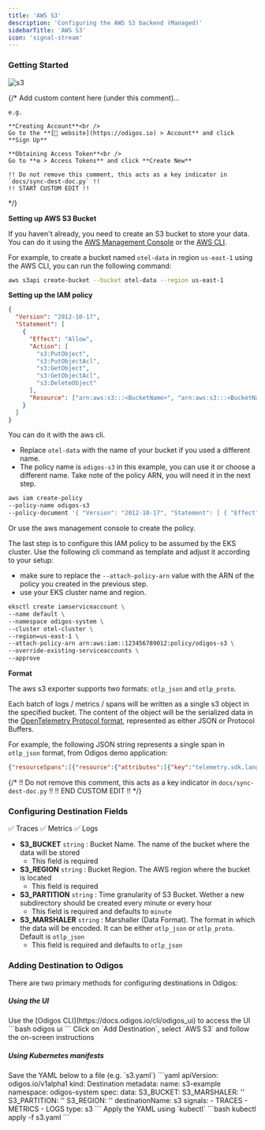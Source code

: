 ```yaml
---
title: 'AWS S3'
description: 'Configuring the AWS S3 backend (Managed)'
sidebarTitle: 'AWS S3'
icon: 'signal-stream'
---
```


### Getting Started

<img src="https://d15jtxgb40qetw.cloudfront.net/awss3.svg" alt="s3" className="not-prose h-20" />

{/*
    Add custom content here (under this comment)...

    e.g.

    **Creating Account**<br />
    Go to the **[🔗 website](https://odigos.io) > Account** and click **Sign Up**

    **Obtaining Access Token**<br />
    Go to **⚙️ > Access Tokens** and click **Create New**

    !! Do not remove this comment, this acts as a key indicator in `docs/sync-dest-doc.py` !!
    !! START CUSTOM EDIT !!
*/}

**Setting up AWS S3 Bucket**

If you haven't already, you need to create an S3 bucket to store your data. You can do it using the [AWS Management Console](https://console.aws.amazon.com/s3/home) or the [AWS CLI](https://docs.aws.amazon.com/cli/latest/userguide/cli-chap-welcome.html).

For example, to create a bucket named `otel-data` in region `us-east-1` using the AWS CLI, you can run the following command:

```bash
aws s3api create-bucket --bucket otel-data --region us-east-1
```


<AwsCredentials />

**Setting up the IAM policy**

```json
{
  "Version": "2012-10-17",
  "Statement": [
    {
      "Effect": "Allow",
      "Action": [
        "s3:PutObject",
        "s3:PutObjectAcl",
        "s3:GetObject",
        "s3:GetObjectAcl",
        "s3:DeleteObject"
      ],
      "Resource": ["arn:aws:s3:::<BucketName>", "arn:aws:s3:::<BucketName>/*"]
    }
  ]
}
```

You can do it with the aws cli.
- Replace `otel-data` with the name of your bucket if you used a different name.
- The policy name is `odigos-s3` in this example, you can use it or choose a different name. Take note of the policy ARN, you will need it in the next step.

```bash
aws iam create-policy
--policy-name odigos-s3
--policy-document '{ "Version": "2012-10-17", "Statement": [ { "Effect": "Allow", "Action": [ "s3:PutObject", "s3:PutObjectAcl", "s3:GetObject", "s3:GetObjectAcl", "s3:DeleteObject" ], "Resource": ["arn:aws:s3:::otel-data", "arn:aws:s3:::otel-data/*"] } ] }'
```

Or use the aws management console to create the policy.

The last step is to configure this IAM policy to be assumed by the EKS cluster. Use the following cli command as template and adjust it according to your setup:
- make sure to replace the `--attach-policy-arn` value with the ARN of the policy you created in the previous step.
- use your EKS cluster name and region.

```bash
eksctl create iamserviceaccount \
--name default \
--namespace odigos-system \
--cluster otel-cluster \
--region=us-east-1 \
--attach-policy-arn arn:aws:iam::123456789012:policy/odigos-s3 \
--override-existing-serviceaccounts \
--approve
```

**Format**

The aws s3 exporter supports two formats: `otlp_json` and `otlp_proto`.

Each batch of logs / metrics / spans will be written as a single s3 object in the specified bucket.
The content of the object will be the serialized data in the [OpenTelemetry Protocol format](https://github.com/open-telemetry/opentelemetry-proto), 
represented as either JSON or Protocol Buffers.

For example, the following JSON string represents a single span in `otlp_json` format, from Odigos demo application:

```json
{"resourceSpans":[{"resource":{"attributes":[{"key":"telemetry.sdk.language","value":{"stringValue":"python"}},{"key":"telemetry.sdk.name","value":{"stringValue":"opentelemetry"}},{"key":"telemetry.sdk.version","value":{"stringValue":"1.19.0"}},{"key":"service.name","value":{"stringValue":"inventory"}},{"key":"odigos.device","value":{"stringValue":"python"}},{"key":"telemetry.auto.version","value":{"stringValue":"0.40b0"}},{"key":"k8s.namespace.name","value":{"stringValue":"default"}},{"key":"k8s.deployment.name","value":{"stringValue":"inventory"}},{"key":"k8s.pod.name","value":{"stringValue":"inventory-7b87f7566c-2d6fq"}},{"key":"container.name","value":{"stringValue":"inventory"}},{"key":"k8s.node.name","value":{"stringValue":"ip-192-168-4-178.ec2.internal"}}]},"scopeSpans":[{"scope":{"name":"opentelemetry.instrumentation.flask","version":"0.40b0"},"spans":[{"traceId":"9ee5a0de5802d3f1e7f93440f892509c","spanId":"88a4bfb5bfcaf297","parentSpanId":"f9d7bb9e9243df06","name":"/buy","kind":2,"startTimeUnixNano":"1707600957298456744","endTimeUnixNano":"1707600958303042894","attributes":[{"key":"http.method","value":{"stringValue":"POST"}},{"key":"http.server_name","value":{"stringValue":"0.0.0.0"}},{"key":"http.scheme","value":{"stringValue":"http"}},{"key":"net.host.port","value":{"intValue":"8080"}},{"key":"http.host","value":{"stringValue":"inventory:8080"}},{"key":"http.target","value":{"stringValue":"/buy?id=10"}},{"key":"net.peer.ip","value":{"stringValue":"192.168.13.194"}},{"key":"http.user_agent","value":{"stringValue":"Java/17.0.9"}},{"key":"net.peer.port","value":{"intValue":"49420"}},{"key":"http.flavor","value":{"stringValue":"1.1"}},{"key":"http.route","value":{"stringValue":"/buy"}},{"key":"http.status_code","value":{"intValue":"200"}}],"status":{}}]}]}]}
```

{/*
    !! Do not remove this comment, this acts as a key indicator in `docs/sync-dest-doc.py` !!
    !! END CUSTOM EDIT !!
*/}

### Configuring Destination Fields

<Accordion title="Supported Signals:">
  ✅ Traces
  ✅ Metrics
  ✅ Logs
</Accordion>

- **S3_BUCKET** `string` : Bucket Name. The name of the bucket where the data will be stored
  - This field is required
- **S3_REGION** `string` : Bucket Region. The AWS region where the bucket is located
  - This field is required
- **S3_PARTITION** `string` : Time granularity of S3 Bucket. Wether a new subdirectory should be created every minute or every hour
  - This field is required and defaults to `minute`
- **S3_MARSHALER** `string` : Marshaller (Data Format). The format in which the data will be encoded. It can be either `otlp_json` or `otlp_proto`. Default is `otlp_json`
  - This field is required and defaults to `otlp_json`

### Adding Destination to Odigos

There are two primary methods for configuring destinations in Odigos:

##### **Using the UI**

<Steps>
  <Step>
    Use the [Odigos CLI](https://docs.odigos.io/cli/odigos_ui) to access the UI
    ```bash
    odigos ui
    ```
  </Step>
  <Step>
    Click on `Add Destination`, select `AWS S3` and follow the on-screen instructions
  </Step>
</Steps>

##### **Using Kubernetes manifests**

<Steps>
  <Step>
    Save the YAML below to a file (e.g. `s3.yaml`)
    ```yaml
    apiVersion: odigos.io/v1alpha1
    kind: Destination
    metadata:
      name: s3-example
      namespace: odigos-system
    spec:
      data:
        S3_BUCKET: <Bucket Name>
        S3_MARSHALER: '<Marshaller (Data Format) (default: otlp_json) (options: [otlp_json,
          otlp_proto])>'
        S3_PARTITION: '<Time granularity of S3 Bucket (default: minute) (options: [minute,
          hour])>'
        S3_REGION: '<Bucket Region (options: [af-south-1, ap-east-1, ap-northeast-1, ap-northeast-2,
          ap-northeast-3, ap-south-1, ap-south-2, ap-southeast-1, ap-southeast-2, ap-southeast-3,
          ap-southeast-4, ap-southeast-5, ap-southeast-7, ca-central-1, ca-west-1, eu-central-1,
          eu-central-2, eu-north-1, eu-south-1, eu-south-2, eu-west-1, eu-west-2, eu-west-3,
          il-central-1, me-central-1, me-south-1, mx-central-1, sa-east-1, us-east-1,
          us-east-2, us-gov-east-1, us-gov-west-1, us-west-1, us-west-2])>'
      destinationName: s3
      signals:
      - TRACES
      - METRICS
      - LOGS
      type: s3
    ```
  </Step>
  <Step>
    Apply the YAML using `kubectl`
    ```bash
    kubectl apply -f s3.yaml
    ```
  </Step>
</Steps>